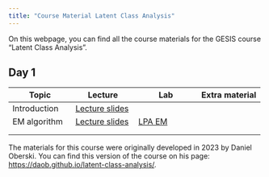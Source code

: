 ```yaml
---
title: "Course Material Latent Class Analysis"
---
```


On this webpage, you can find all the course materials for the GESIS course "Latent Class Analysis".

## Day 1

| Topic | Lecture | Lab | Extra material |
|------------------|------------------|------------------|------------------|
| Introduction | [Lecture slides](Lectures/Day_1/1_Lecture_introduction.pdf) |  |  |
| EM algorithm | [Lecture slides](/Lectures/Day_1/2_Lecture_LPA_EM.pdf) | [LPA EM](/Labs/Day_1/Lab_EM/3_Lab_EM.qmd) |  |
|  |  |  |  |
|  |  |  |  |

The materials for this course were originally developed in 2023 by Daniel Oberski. You can find this version of the course on his page: <https://daob.github.io/latent-class-analysis/>.
